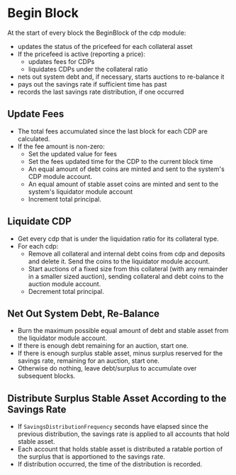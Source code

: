



# Begin Block

At the start of every block the BeginBlock of the cdp module:

- updates the status of the pricefeed for each collateral asset
- If the pricefeed is active (reporting a price):
  - updates fees for CDPs
  - liquidates CDPs under the collateral ratio
- nets out system debt and, if necessary, starts auctions to re-balance it
- pays out the savings rate if sufficient time has past
- records the last savings rate distribution, if one occurred

## Update Fees

- The total fees accumulated since the last block for each CDP are calculated.
- If the fee amount is non-zero:
  - Set the updated value for fees
  - Set the fees updated time for the CDP to the current block time
  - An equal amount of debt coins are minted and sent to the system's CDP module account.
  - An equal amount of stable asset coins are minted and sent to the system's liquidator module account
  - Increment total principal.

## Liquidate CDP

- Get every cdp that is under the liquidation ratio for its collateral type.
- For each cdp:
  - Remove all collateral and internal debt coins from cdp and deposits and delete it. Send the coins to the liquidator module account.
  - Start auctions of a fixed size from this collateral (with any remainder in a smaller sized auction), sending collateral and debt coins to the auction module account.
  - Decrement total principal.

## Net Out System Debt, Re-Balance

- Burn the maximum possible equal amount of debt and stable asset from the liquidator module account.
- If there is enough debt remaining for an auction, start one.
- If there is enough surplus stable asset, minus surplus reserved for the savings rate, remaining for an auction, start one.
- Otherwise do nothing, leave debt/surplus to accumulate over subsequent blocks.

## Distribute Surplus Stable Asset According to the Savings Rate

- If `SavingsDistributionFrequency` seconds have elapsed since the previous distribution, the savings rate is applied to all accounts that hold stable asset.
- Each account that holds stable asset is distributed a ratable portion of the surplus that is apportioned to the savings rate.
- If distribution occurred, the time of the distribution is recorded.


